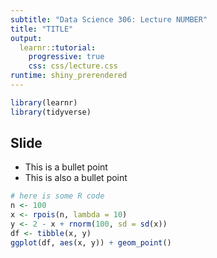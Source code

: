 ```yaml
---
subtitle: "Data Science 306: Lecture NUMBER"
title: "TITLE"
output: 
  learnr::tutorial:
    progressive: true
    css: css/lecture.css
runtime: shiny_prerendered
---
```



```r
library(learnr)
library(tidyverse)
```

## Slide

* This is a bullet point
* This is also a bullet point

```r
# here is some R code
n <- 100
x <- rpois(n, lambda = 10)
y <- 2 - x + rnorm(100, sd = sd(x))
df <- tibble(x, y)
ggplot(df, aes(x, y)) + geom_point()
```


